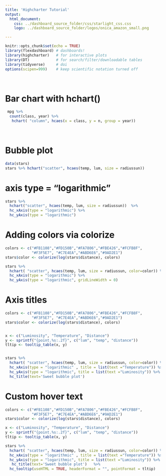 ```yaml
---
title: 'Highcharter Tutorial'
output: 
  html_document:
    css: ../dashboard_source_folder/css/starlight_css.css
    logo: ../dashboard_source_folder/logos/onica_amazon_small.png

---
```


```r
knitr::opts_chunk$set(echo = TRUE) 
library(flexdashboard) # dashboards!
library(highcharter)   # for interactive plots
library(DT)            # for search/filter/downloadable tables
library(tidyverse)     # doi
options(scipen=999)    # keep scientific notation turned off
```




</br>



# Bar chart with hchart() {data-height=700}

```r

 mpg %>% 
  count(class, year) %>% 
   hchart( "column", hcaes(x = class, y = n, group = year))
```

</br>


# Bubble plot

```r
data(stars)
stars %>% hchart("scatter", hcaes(temp, lum, size = radiussun)) 
```


# axis type = "logarithmic"
```r
stars %>% 
  hchart("scatter", hcaes(temp, lum, size = radiussun))  %>% 
  hc_xAxis(type = "logarithmic") %>%                                    ####
  hc_yAxis(type = "logarithmic")                                        ####
```




# Adding colors via colorize
```r
colors <- c("#FB1108","#FD150B","#FA7806","#FBE426","#FCFB8F",                     #####
            "#F3F5E7", "#C7E4EA","#ABD6E6","#9AD2E1")                              #####
stars$color <- colorize(log(stars$distance), colors)                               #####

stars %>%
  hchart( "scatter", hcaes(temp, lum, size = radiussun, color=color)) %>%          #####
  hc_xAxis(type = "logarithmic") %>% 
  hc_yAxis(type = "logarithmic", gridLineWidth = 0) 

```


# Axis titles
```r
colors <- c("#FB1108","#FD150B","#FA7806","#FBE426","#FCFB8F",
            "#F3F5E7", "#C7E4EA","#ABD6E6","#9AD2E1")
stars$color <- colorize(log(stars$distance), colors)


x <- c("Luminosity", "Temperature", "Distance")
y <- sprintf("{point.%s:.2f}", c("lum", "temp", "distance"))
tltip <- tooltip_table(x, y)


stars %>% 
  hchart( "scatter", hcaes(temp, lum, size = radiussun, color=color)) %>% 
  hc_xAxis(type = "logarithmic" , title = list(text ="Temperature")) %>%       ######
  hc_yAxis(type = "logarithmic", title = list(text ="Luminosity")) %>%         ######
  hc_title(text='Sweet bubble plot')                                           ######

```




# Custom hover text

```r
colors <- c("#FB1108","#FD150B","#FA7806","#FBE426","#FCFB8F",
            "#F3F5E7", "#C7E4EA","#ABD6E6","#9AD2E1")
stars$color <- colorize(log(stars$distance), colors)

x <- c("Luminosity", "Temperature", "Distance")                          #####  what do you want to name the values
y <- sprintf("{point.%s:.2f}", c("lum", "temp", "distance"))             #####  column names of the values & formatting to cut off at 2 decimal places
tltip <- tooltip_table(x, y)                                             #####  creates the tooltip

stars %>% 
  hchart( "scatter", hcaes(temp, lum, size = radiussun, color=color)) %>% 
  hc_xAxis(type = "logarithmic" , title = list(text ="Temperature")) %>% 
  hc_yAxis(type = "logarithmic", title = list(text ="Luminosity")) %>% 
   hc_title(text='Sweet bubble plot')   %>%
  hc_tooltip(useHTML = TRUE, headerFormat = "", pointFormat = tltip)     ##### use the tooltip

```


